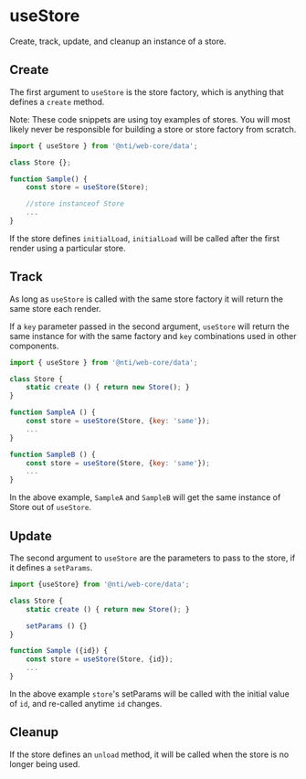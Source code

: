 
<Meta title="Data/docs/hooks/useStore" />

# useStore

Create, track, update, and cleanup an instance of a store.

## Create

The first argument to `useStore` is the store factory, which is anything that defines a `create` method.

Note: These code snippets are using toy examples of stores. You will most likely never be responsible for building a store or store factory from scratch.

```javascript
import { useStore } from '@nti/web-core/data';

class Store {};

function Sample() {
	const store = useStore(Store);

	//store instanceof Store
	...
}
```

If the store defines `initialLoad`, `initialLoad` will be called after the first render using a particular store.

## Track

As long as `useStore` is called with the same store factory it will return the same store each render.

If a `key` parameter passed in the second argument, `useStore` will return the same instance for with the same factory and `key` combinations used in other components.

```javascript
import { useStore } from '@nti/web-core/data';

class Store {
	static create () { return new Store(); }
}

function SampleA () {
	const store = useStore(Store, {key: 'same'});
	...
}

function SampleB () {
	const store = useStore(Store, {key: 'same'});
	...
}
```

In the above example, `SampleA` and `SampleB` will get the same instance of Store out of `useStore`.

## Update

The second argument to `useStore` are the parameters to pass to the store, if it defines a `setParams`.

```javascript
import {useStore} from '@nti/web-core/data';

class Store {
	static create () { return new Store(); }

	setParams () {}
}

function Sample ({id}) {
	const store = useStore(Store, {id});
	...
}

```

In the above example `store`'s setParams will be called with the initial value of `id`, and re-called anytime `id` changes.

## Cleanup

If the store defines an `unload` method, it will be called when the store is no longer being used.

<ArgsTable of={useStore} />
